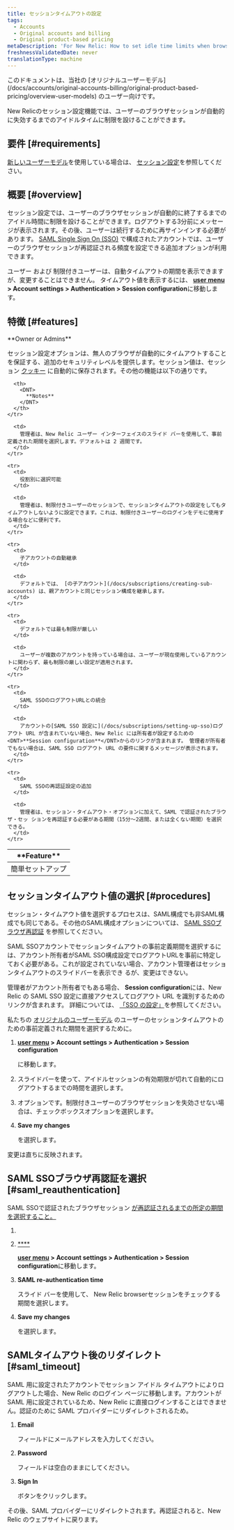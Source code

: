 ```yaml
---
title: セッションタイムアウトの設定
tags:
  - Accounts
  - Original accounts and billing
  - Original product-based pricing
metaDescription: 'For New Relic: How to set idle time limits when browser sessions expire.'
freshnessValidatedDate: never
translationType: machine
---
```


<Callout title="元のユーザーモデル">
  このドキュメントは、当社の [オリジナルユーザーモデル](/docs/accounts/original-accounts-billing/original-product-based-pricing/overview-user-models) のユーザー向けです。
</Callout>

New Relicのセッション設定機能では、ユーザーのブラウザセッションが自動的に失効するまでのアイドルタイムに制限を設けることができます。

## 要件 [#requirements]

[新しいユーザーモデル](/docs/accounts/original-accounts-billing/original-product-based-pricing/overview-user-models)を使用している場合は、 [セッション設定](/docs/accounts/accounts-billing/new-relic-one-user-management/authentication-domains-saml-sso-scim-more/#session-mgmt)を参照してください。

## 概要 [#overview]

セッション設定では、ユーザーのブラウザセッションが自動的に終了するまでのアイドル時間に制限を設けることができます。ログアウトする3分前にメッセージが表示されます。その後、ユーザーは続行するために再サインインする必要があります。 [SAML Single Sign On (SSO)](/docs/subscriptions/saml-service-providers) で構成されたアカウントでは、ユーザーのブラウザセッションが再認証される頻度を設定できる追加オプションが利用できます。

ユーザー および 制限付きユーザーは、自動タイムアウトの期間を表示できますが、変更することはできません。 タイムアウト値を表示するには、 <DNT>**[user menu](/docs/accounts/accounts-billing/general-account-settings/intro-account-settings) > Account settings > Authentication > Session configuration**</DNT>に移動します。

## 特徴 [#features]

<Callout variant="tip">
  <DNT>
    **Owner or Admins**
  </DNT>
</Callout>

セッション設定オプションは、無人のブラウザが自動的にタイムアウトすることを保証する、追加のセキュリティレベルを提供します。セッション値は、セッション [クッキー](/docs/subscriptions/new-relic-cookies) に自動的に保存されます。その他の機能は以下の通りです。

<table>
  <thead>
    <tr>
      <th width={225}>
        <DNT>
          **Feature**
        </DNT>
      </th>

      <th>
        <DNT>
          **Notes**
        </DNT>
      </th>
    </tr>
  </thead>

  <tbody>
    <tr>
      <td>
        簡単セットアップ
      </td>

      <td>
        管理者は、New Relic ユーザー インターフェイスのスライド バーを使用して、事前定義された期間を選択します。デフォルトは 2 週間です。
      </td>
    </tr>

    <tr>
      <td>
        役割別に選択可能
      </td>

      <td>
        管理者は、制限付きユーザーのセッションで、セッションタイムアウトの設定をしてもタイムアウトしないように設定できます。これは、制限付きユーザーのログインをデモに使用する場合などに便利です。
      </td>
    </tr>

    <tr>
      <td>
        子アカウントの自動継承
      </td>

      <td>
        デフォルトでは、 [の子アカウント](/docs/subscriptions/creating-sub-accounts) は、親アカウントと同じセッション構成を継承します。
      </td>
    </tr>

    <tr>
      <td>
        デフォルトでは最も制限が厳しい
      </td>

      <td>
        ユーザーが複数のアカウントを持っている場合は、ユーザーが現在使用しているアカウントに関わらず、最も制限の厳しい設定が適用されます。
      </td>
    </tr>

    <tr>
      <td>
        SAML SSOのログアウトURLとの統合
      </td>

      <td>
        アカウントの[SAML SSO 設定に](/docs/subscriptions/setting-up-sso)ログアウト URL が含まれていない場合、New Relic には所有者が設定するための<DNT>**Session configuration**</DNT>からのリンクが含まれます。 管理者が所有者でもない場合は、SAML SSO ログアウト URL の要件に関するメッセージが表示されます。
      </td>
    </tr>

    <tr>
      <td>
        SAML SSOの再認証設定の追加
      </td>

      <td>
        管理者は、セッション・タイムアウト・オプションに加えて、SAML で認証されたブラウザ・セッ ションを再認証する必要がある期間（15分～2週間、または全くない期間）を選択できる。
      </td>
    </tr>
  </tbody>
</table>

## セッションタイムアウト値の選択 [#procedures]

セッション・タイムアウト値を選択するプロセスは、SAML構成でも非SAML構成でも同じである。その他のSAML構成オプションについては、 [SAML SSOブラウザ再認証](/docs/accounts-partnerships/accounts/account-maintenance/set-session-timeouts#saml_reauthentication) を参照してください。

SAML SSOアカウントでセッションタイムアウトの事前定義期間を選択するには、アカウント所有者がSAML SSO構成設定でログアウトURLを事前に特定しておく必要がある。これが設定されていない場合、アカウント管理者はセッションタイムアウトのスライドバーを表示でき るが、変更はできない。

管理者がアカウント所有者でもある場合、 <DNT>**Session configuration**</DNT>には、New Relic の SAML SSO 設定に直接アクセスしてログアウト URL を識別するためのリンクが含まれます。 詳細については、 [「SSO の設定」](/docs/subscriptions/setting-up-sso#timeout_url)を参照してください。

私たちの [オリジナルのユーザーモデル](#requirements) のユーザーのセッションタイムアウトのための事前定義された期間を選択するために。

1. <DNT>**[user menu](/docs/accounts/accounts-billing/general-account-settings/intro-account-settings) > Account settings > Authentication > Session configuration**</DNT>

   に移動します。

2. スライドバーを使って、アイドルセッションの有効期限が切れて自動的にログアウトするまでの時間を選択します。

3. オプションです。制限付きユーザーのブラウザセッションを失効させない場合は、チェックボックスオプションを選択します。

4. <DNT>**Save my changes**</DNT>

   を選択します。

変更は直ちに反映されます。

## SAML SSOブラウザ再認証を選択 [#saml_reauthentication]

SAML SSOで認証されたブラウザセッション [が再認証されるまでの所定の期間を選択すること。](/docs/subscriptions/setting-up-sso)

[](/docs/subscriptions/setting-up-sso)

1. [](/docs/subscriptions/setting-up-sso)

2. <DNT>[****](/docs/subscriptions/setting-up-sso)</DNT>

   **[user menu](/docs/accounts/accounts-billing/general-account-settings/intro-account-settings) > Account settings > Authentication > Session configuration**に移動します。

3. <DNT>**SAML re-authentication time**</DNT>

   スライド バーを使用して、 New Relic browserセッションをチェックする期間を選択します。

4. <DNT>**Save my changes**</DNT>

   を選択します。

## SAMLタイムアウト後のリダイレクト [#saml_timeout]

SAML 用に設定されたアカウントでセッション アイドル タイムアウトによりログアウトした場合、New Relic のログイン ページに移動します。アカウントが SAML 用に設定されているため、New Relic に直接ログインすることはできません。認証のために SAML プロバイダーにリダイレクトされるため。

1. <DNT>**Email**</DNT>

   フィールドにメールアドレスを入力してください。

2. <DNT>**Password**</DNT>

   フィールドは空白のままにしてください。

3. <DNT>**Sign In**</DNT>

   ボタンをクリックします。

その後、SAML プロバイダーにリダイレクトされます。再認証されると、New Relic のウェブサイトに戻ります。